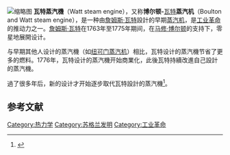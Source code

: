 [[File:Maquina_vapor_Watt_ETSIIM.jpg|缩略图]]
'''瓦特蒸汽機'''（Watt steam engine），又称'''博尔顿-'''[[瓦特蒸汽機|瓦特]]'''蒸汽机'''（Boulton and Watt steam engine），是一种由[[詹姆斯·瓦特|詹姆斯·瓦特]]設計的早期[[蒸汽机|蒸汽机]]，是[[工业革命|工业革命]]的推动力之一。[[詹姆斯·瓦特|詹姆斯·瓦特]]在1763年至1775年期间，在[[马修·博尔顿|马修·博尔顿]]的支持下，零星地展開设计。

与早期其他人设计的蒸汽機（如[[紐可門蒸汽機|纽可门蒸汽机]]）相比，瓦特设计的蒸汽機节省了更多的燃料。1776年，瓦特设计的蒸汽機开始商業化，此後瓦特持續改進自己設計的蒸汽機。

過了很多年后，新的设计才开始逐步取代瓦特設計的蒸汽機<ref name="Dickinson">
{{Cite book|title=A Short History of the Steam Engine|last=Dickinson|first=Henry Winram|year=1939|publisher=Cambridge University Press|isbn=978-1-108-01228-7|page=87}}
</ref>。

==参考文献==
{{reflist}}
{{工業革命}}
[[Category:热力学|Category:热力学]]
[[Category:苏格兰发明|Category:苏格兰发明]]
[[Category:工业革命|Category:工业革命]]